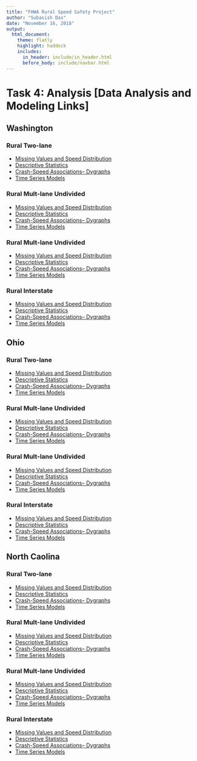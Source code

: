 ```yaml
---
title: "FHWA Rural Speed Safety Project"
author: "Subasish Das"
date: "November 16, 2018"
output:
  html_document:
    theme: flatly
    highlight: haddock
    includes:
      in_header: include/in_header.html
      before_body: include/navbar.html
---
```


# Task 4: Analysis [Data Analysis and Modeling Links]
## **Washington**

### Rural Two-lane
* [Missing Values and Speed Distribution](https://subasish.github.io/pages/FHWA_Rural_Speed_T4_1/html2a/WA_R2_md.html)
* [Descriptive Statistics](https://subasish.github.io/pages/FHWA_Rural_Speed_T4_1/html2a/WA_R2_desSTAT.html)
* [Crash-Speed Associations-- Dygraphs](https://subasish.github.io/pages/FHWA_Rural_Speed_T4_1/html2a/WA_R2_dygraphs.html)
* [Time Series Models](https://subasish.github.io/pages/FHWA_Rural_Speed_T4_1/html2a/WA_R2_ARIMA.html)

### Rural Mult-lane Undivided
* [Missing Values and Speed Distribution](https://subasish.github.io/pages/FHWA_Rural_Speed_T4_1/html2a/WA_RMU_md.html)
* [Descriptive Statistics](https://subasish.github.io/pages/FHWA_Rural_Speed_T4_1/html2a/WA_RMU_desSTAT.html)
* [Crash-Speed Associations-- Dygraphs](https://subasish.github.io/pages/FHWA_Rural_Speed_T4_1/html2a/WA_RMU_dygraphs.html)
* [Time Series Models](https://subasish.github.io/pages/FHWA_Rural_Speed_T4_1/html2a/WA_RMU_ARIMA.html)

### Rural Mult-lane Undivided
* [Missing Values and Speed Distribution](https://subasish.github.io/pages/FHWA_Rural_Speed_T4_1/html2a/WA_RMD_md.html)
* [Descriptive Statistics](https://subasish.github.io/pages/FHWA_Rural_Speed_T4_1/html2a/WA_RMD_desSTAT.html)
* [Crash-Speed Associations-- Dygraphs](https://subasish.github.io/pages/FHWA_Rural_Speed_T4_1/html2a/WA_RMD_dygraphs.html)
* [Time Series Models](https://subasish.github.io/pages/FHWA_Rural_Speed_T4_1/html2a/WA_RMD_ARIMA.html)


### Rural Interstate
* [Missing Values and Speed Distribution](https://subasish.github.io/pages/FHWA_Rural_Speed_T4_1/html2a/WA_RI_md.html)
* [Descriptive Statistics](https://subasish.github.io/pages/FHWA_Rural_Speed_T4_1/html2a/WA_RI_desSTAT.html)
* [Crash-Speed Associations-- Dygraphs](https://subasish.github.io/pages/FHWA_Rural_Speed_T4_1/html2a/WA_RI_dygraphs.html)
* [Time Series Models](https://subasish.github.io/pages/FHWA_Rural_Speed_T4_1/html2a/WA_RI_daily_ARIMA.html)


## **Ohio**
### Rural Two-lane
* [Missing Values and Speed Distribution](https://subasish.github.io/pages/FHWA_Rural_Speed_T4_1/html2a/OH_R2_md.html)
* [Descriptive Statistics](https://subasish.github.io/pages/FHWA_Rural_Speed_T4_1/html2a/OH_R2_desSTAT.html)
* [Crash-Speed Associations-- Dygraphs](https://subasish.github.io/pages/FHWA_Rural_Speed_T4_1/html2a/OH_R2_dygraphs.html)
* [Time Series Models](https://subasish.github.io/pages/FHWA_Rural_Speed_T4_1/html2a/OH_R2_ARIMA.html)

### Rural Mult-lane Undivided
* [Missing Values and Speed Distribution](https://subasish.github.io/pages/FHWA_Rural_Speed_T4_1/html2a/OH_RMU_md.html)
* [Descriptive Statistics](https://subasish.github.io/pages/FHWA_Rural_Speed_T4_1/html2a/OH_RMU_desSTAT.html)
* [Crash-Speed Associations-- Dygraphs](https://subasish.github.io/pages/FHWA_Rural_Speed_T4_1/html2a/OH_RMU_dygraphs.html)
* [Time Series Models](https://subasish.github.io/pages/FHWA_Rural_Speed_T4_1/html2a/OH_RMU_ARIMA.html)

### Rural Mult-lane Undivided
* [Missing Values and Speed Distribution](https://subasish.github.io/pages/FHWA_Rural_Speed_T4_1/html2a/OH_RMD_md.html)
* [Descriptive Statistics](https://subasish.github.io/pages/FHWA_Rural_Speed_T4_1/html2a/OH_RMD_desSTAT.html)
* [Crash-Speed Associations-- Dygraphs](https://subasish.github.io/pages/FHWA_Rural_Speed_T4_1/html2a/OH_RMD_dygraphs.html)
* [Time Series Models](https://subasish.github.io/pages/FHWA_Rural_Speed_T4_1/html2a/OH_RMD_ARIMA.html)


### Rural Interstate
* [Missing Values and Speed Distribution](https://subasish.github.io/pages/FHWA_Rural_Speed_T4_1/html2a/OH_RI_md.html)
* [Descriptive Statistics](https://subasish.github.io/pages/FHWA_Rural_Speed_T4_1/html2a/OH_RI_desSTAT.html)
* [Crash-Speed Associations-- Dygraphs](https://subasish.github.io/pages/FHWA_Rural_Speed_T4_1/html2a/OH_RI_dygraphs.html)
* [Time Series Models](https://subasish.github.io/pages/FHWA_Rural_Speed_T4_1/html2a/OH_RI_daily_ARIMA.html)



## **North Caolina**
### Rural Two-lane
* [Missing Values and Speed Distribution](https://subasish.github.io/pages/FHWA_Rural_Speed_T4_1/html2a/NC_R2_md.html)
* [Descriptive Statistics](https://subasish.github.io/pages/FHWA_Rural_Speed_T4_1/html2a/NC_R2_desSTAT.html)
* [Crash-Speed Associations-- Dygraphs](https://subasish.github.io/pages/FHWA_Rural_Speed_T4_1/html2a/NC_R2_dygraphs.html)
* [Time Series Models](https://subasish.github.io/pages/FHWA_Rural_Speed_T4_1/html2a/NC_R2_ARIMA.html)

### Rural Mult-lane Undivided
* [Missing Values and Speed Distribution](https://subasish.github.io/pages/FHWA_Rural_Speed_T4_1/html2a/NC_RMU_md.html)
* [Descriptive Statistics](https://subasish.github.io/pages/FHWA_Rural_Speed_T4_1/html2a/NC_RMU_desSTAT.html)
* [Crash-Speed Associations-- Dygraphs](https://subasish.github.io/pages/FHWA_Rural_Speed_T4_1/html2a/NC_RMU_dygraphs.html)
* [Time Series Models](https://subasish.github.io/pages/FHWA_Rural_Speed_T4_1/html2a/NC_RMU_ARIMA.html)

### Rural Mult-lane Undivided
* [Missing Values and Speed Distribution](https://subasish.github.io/pages/FHWA_Rural_Speed_T4_1/html2a/NC_RMD_md.html)
* [Descriptive Statistics](https://subasish.github.io/pages/FHWA_Rural_Speed_T4_1/html2a/NC_RMD_desSTAT.html)
* [Crash-Speed Associations-- Dygraphs](https://subasish.github.io/pages/FHWA_Rural_Speed_T4_1/html2a/NC_RMD_dygraphs.html)
* [Time Series Models](https://subasish.github.io/pages/FHWA_Rural_Speed_T4_1/html2a/NC_RMD_ARIMA.html)


### Rural Interstate
* [Missing Values and Speed Distribution](https://subasish.github.io/pages/FHWA_Rural_Speed_T4_1/html2a/NC_RI_md.html)
* [Descriptive Statistics](https://subasish.github.io/pages/FHWA_Rural_Speed_T4_1/html2a/NC_RI_desSTAT.html)
* [Crash-Speed Associations-- Dygraphs](https://subasish.github.io/pages/FHWA_Rural_Speed_T4_1/html2a/NC_RI_dygraphs.html)
* [Time Series Models](https://subasish.github.io/pages/FHWA_Rural_Speed_T4_1/html2a/NC_RI_daily_ARIMA.html)

